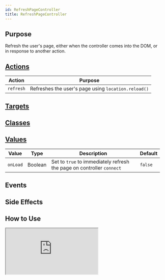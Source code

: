 ```yaml
---
id: RefreshPageController
title: RefreshPageController
---
```




## Purpose

Refresh the user's page, either when the controller comes into the DOM, or in response to another action.


## [Actions](https://stimulus.hotwire.dev/reference/actions)

| Action    | Purpose                                             |
|-----------|-----------------------------------------------------|
| `refresh` | Refreshes the user's page using `location.reload()` |

## [Targets](https://stimulus.hotwire.dev/reference/targets)
<NoTargets/>

## [Classes](https://stimulus.hotwire.dev/reference/classes)
<NoClasses/>

## [Values](https://stimulus.hotwire.dev/reference/values)

| Value    | Type    | Description                                                           | Default |
|----------|---------|-----------------------------------------------------------------------|---------|
| `onLoad` | Boolean | Set to `true` to immediately refresh the page on controller `connect` | `false` |


## Events
<NoEvents/>

## Side Effects
<NoSideEffects/>


## How to Use

<iframe
  src="https://stimulus-library.netlify.app/controllers/refresh_page_controller.html"
  style={{width: "100%", height: "500px", border: "0", borderRadius: "4px", overflow: "hidden"}}
  sandbox="allow-forms allow-modals allow-popups allow-presentation allow-same-origin allow-scripts"
/>
